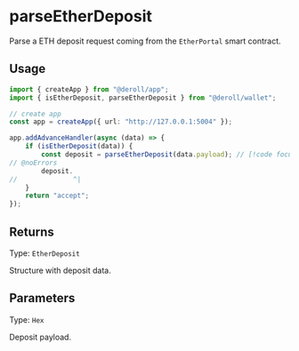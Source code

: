 # parseEtherDeposit

Parse a ETH deposit request coming from the `EtherPortal` smart contract.

## Usage

```ts twoslash
import { createApp } from "@deroll/app";
import { isEtherDeposit, parseEtherDeposit } from "@deroll/wallet";

// create app
const app = createApp({ url: "http://127.0.0.1:5004" });

app.addAdvanceHandler(async (data) => {
    if (isEtherDeposit(data)) {
        const deposit = parseEtherDeposit(data.payload); // [!code focus]
// @noErrors
        deposit.
//              ^|
    }
    return "accept";
});
```

## Returns

Type: `EtherDeposit`

Structure with deposit data.

## Parameters

Type: `Hex`

Deposit payload.
